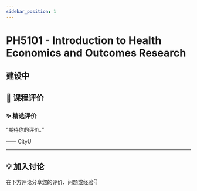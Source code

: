 ```yaml
---
sidebar_position: 1
---
```



# PH5101 - Introduction to Health Economics and Outcomes Research

## 建设中

## **💬 课程评价**

### ✨ **精选评价**
<div className={commentStyles.commentBox}>
    <p className={commentStyles.commentText}>
        “期待你的评价。”
    </p>
    <p className={commentStyles.commentAuthor}>—— CityU</p>
</div>

---

## **💡 加入讨论**

在下方评论分享您的评价、问题或经验👇
<Utterances />
